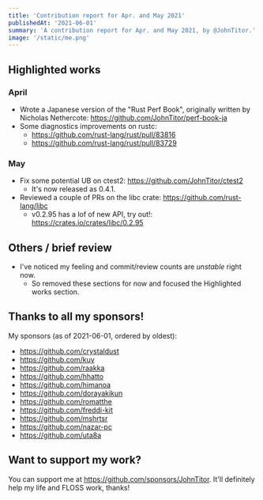 ```yaml
---
title: 'Contribution report for Apr. and May 2021'
publishedAt: '2021-06-01'
summary: 'A contribution report for Apr. and May 2021, by @JohnTitor.'
image: '/static/me.png'
---
```


## Highlighted works

### April

- Wrote a Japanese version of the "Rust Perf Book", originally written by Nicholas Nethercote: https://github.com/JohnTitor/perf-book-ja
- Some diagnostics improvements on rustc:
  - https://github.com/rust-lang/rust/pull/83816
  - https://github.com/rust-lang/rust/pull/83729

### May

- Fix some potential UB on ctest2: https://github.com/JohnTitor/ctest2
  - It's now released as 0.4.1.
- Reviewed a couple of PRs on the libc crate: https://github.com/rust-lang/libc
  - v0.2.95 has a lof of new API, try out!: https://crates.io/crates/libc/0.2.95

## Others / brief review

- I've noticed my feeling and commit/review counts are _unstable_ right now.
  - So removed these sections for now and focused the Highlighted works section.

## Thanks to all my sponsors!

My sponsors (as of 2021-06-01, ordered by oldest):

- <https://github.com/crystaldust>
- <https://github.com/kuy>
- <https://github.com/raakka>
- <https://github.com/hhatto>
- <https://github.com/himanoa>
- <https://github.com/dorayakikun>
- <https://github.com/romatthe>
- <https://github.com/freddi-kit>
- <https://github.com/mshrtsr>
- <https://github.com/nazar-pc>
- <https://github.com/uta8a>

## Want to support my work?

You can support me at <https://github.com/sponsors/JohnTitor>.
It'll definitely help my life and FLOSS work, thanks!
